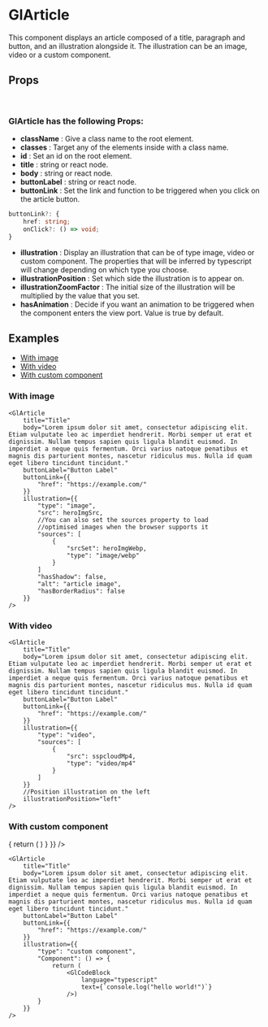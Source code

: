 

<Meta title='Documentation/GlArticle' component={GlArticle} />

# GlArticle

This component displays an article composed of a title, paragraph
and button, and an illustration alongside it. The illustration 
can be an image, video or a custom component.

## Props
<br />

### GlArticle has the following Props:

- **className** : Give a class name to the root element.
- **classes** : Target any of the elements inside with a class name.
- **id** : Set an id on the root element.
- **title** : string or react node.
- **body** : string or react node.
- **buttonLabel** : string or react node.
- **buttonLink** : Set the link and function to be triggered when 
you click on the article button. <br />
```typescript
buttonLink?: {
    href: string;
    onClick?: () => void;
}
```
- **illustration** : Display an illustration that can be of type image,
video or custom component. The properties that will be inferred by 
typescript will change depending on which type you choose.
- **illustrationPosition** : Set which side the illustration 
is to appear on.
- **illustrationZoomFactor** : The initial size of the illustration 
will be multiplied by the value that you set.
- **hasAnimation** : Decide if you want an animation to be triggered 
when the component enters the view port. Value is true by default.


## Examples

- [With image](#with-image)
- [With video](#with-video)
- [With custom component](#with-custom-component)



### With image <a id="with-image"></a>

<Canvas>
    <Story name="With image">
        <StoryProviderWrapper>
            <GlArticle 
                title="Title" 
                body="Lorem ipsum dolor sit amet, consectetur adipiscing elit. Etiam vulputate leo ac imperdiet hendrerit. Morbi semper ut erat et dignissim. Nullam tempus sapien quis ligula blandit euismod. In imperdiet a neque quis fermentum. Orci varius natoque penatibus et magnis dis parturient montes, nascetur ridiculus mus. Nulla id quam eget libero tincidunt tincidunt."
                buttonLabel="Button Label"
                buttonLink={{
                    "href": "https://example.com/"
                }}
                classes={getGlArticleStoryStyle({"illustrationPosition": "right"})}
                illustration={{
                    "type": "image",
                    "src": heroImgSrc,
                    "hasShadow": false,
                    "alt": "article image",
                    "hasBorderRadius": false
                }}
            />
        </StoryProviderWrapper>
    </Story>
</Canvas>

```tsx
<GlArticle 
    title="Title" 
    body="Lorem ipsum dolor sit amet, consectetur adipiscing elit. Etiam vulputate leo ac imperdiet hendrerit. Morbi semper ut erat et dignissim. Nullam tempus sapien quis ligula blandit euismod. In imperdiet a neque quis fermentum. Orci varius natoque penatibus et magnis dis parturient montes, nascetur ridiculus mus. Nulla id quam eget libero tincidunt tincidunt."
    buttonLabel="Button Label"
    buttonLink={{
        "href": "https://example.com/"
    }}
    illustration={{
        "type": "image",
        "src": heroImgSrc,
        //You can also set the sources property to load 
        //optimised images when the browser supports it
        "sources": [
            {
                "srcSet": heroImgWebp,
                "type": "image/webp"
            }
        ]
        "hasShadow": false,
        "alt": "article image",
        "hasBorderRadius": false
    }}
/>
```

### With video <a id="with-video"></a>

<Canvas>
    <Story name="With video">
        <StoryProviderWrapper>
            <GlArticle 
                title="Title" 
                body="Lorem ipsum dolor sit amet, consectetur adipiscing elit. Etiam vulputate leo ac imperdiet hendrerit. Morbi semper ut erat et dignissim. Nullam tempus sapien quis ligula blandit euismod. In imperdiet a neque quis fermentum. Orci varius natoque penatibus et magnis dis parturient montes, nascetur ridiculus mus. Nulla id quam eget libero tincidunt tincidunt."
                buttonLabel="Button Label"
                buttonLink={{
                    "href": "https://example.com/"
                }}
                classes={getGlArticleStoryStyle({"illustrationPosition": "left"})}
                illustration={{
                    "type": "video",
                    "sources": [
                        {
                            "src": sspcloudMp4,
                            "type": "video/mp4"
                        }
                    ]
                }}
                illustrationPosition="left"
            />
        </StoryProviderWrapper>
    </Story>
</Canvas>

```tsx
<GlArticle 
    title="Title" 
    body="Lorem ipsum dolor sit amet, consectetur adipiscing elit. Etiam vulputate leo ac imperdiet hendrerit. Morbi semper ut erat et dignissim. Nullam tempus sapien quis ligula blandit euismod. In imperdiet a neque quis fermentum. Orci varius natoque penatibus et magnis dis parturient montes, nascetur ridiculus mus. Nulla id quam eget libero tincidunt tincidunt."
    buttonLabel="Button Label"
    buttonLink={{
        "href": "https://example.com/"
    }}
    illustration={{
        "type": "video",
        "sources": [
            {
                "src": sspcloudMp4,
                "type": "video/mp4"
            }
        ]
    }}
    //Position illustration on the left
    illustrationPosition="left"
/>
```

### With custom component <a id="with-custom-component"></a>

<Canvas>
    <Story name="With custom component">
        <StoryProviderWrapper>
            <GlArticle 
                title="Title" 
                body="Lorem ipsum dolor sit amet, consectetur adipiscing elit. Etiam vulputate leo ac imperdiet hendrerit. Morbi semper ut erat et dignissim. Nullam tempus sapien quis ligula blandit euismod. In imperdiet a neque quis fermentum. Orci varius natoque penatibus et magnis dis parturient montes, nascetur ridiculus mus. Nulla id quam eget libero tincidunt tincidunt."
                buttonLabel="Button Label"
                buttonLink={{
                    "href": "https://example.com/"
                }}
                classes={getGlArticleStoryStyle({"illustrationPosition": "right"})}
                illustration={{
                    "type": "custom component",
                    "Component": () => {
                        return ( 
                            <GlCodeBlock
                                language="typescript"
                                text={`function getRandomInt(max) {
	return Math.floor(Math.random() * max);
}
console.log(getRandomInt(3));
console.log(getRandomInt(1));
console.log(Math.random());
		`}
                    />)
                    }
                }}
            />
        </StoryProviderWrapper>
    </Story>
</Canvas>

```tsx
<GlArticle 
    title="Title" 
    body="Lorem ipsum dolor sit amet, consectetur adipiscing elit. Etiam vulputate leo ac imperdiet hendrerit. Morbi semper ut erat et dignissim. Nullam tempus sapien quis ligula blandit euismod. In imperdiet a neque quis fermentum. Orci varius natoque penatibus et magnis dis parturient montes, nascetur ridiculus mus. Nulla id quam eget libero tincidunt tincidunt."
    buttonLabel="Button Label"
    buttonLink={{
        "href": "https://example.com/"
    }}
    illustration={{
        "type": "custom component",
        "Component": () => {
            return ( 
                <GlCodeBlock
                    language="typescript"
                    text={`console.log("hello world!")`}
                />)
        }
    }}
/>
```